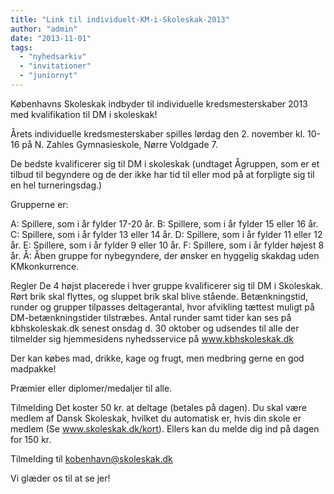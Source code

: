 ```yaml
---
title: "Link til individuelt-KM-i-Skoleskak-2013"
author: "admin"
date: "2013-11-01"
tags: 
  - "nyhedsarkiv"
  - "invitationer"
  - "juniornyt"
---
```


Københavns Skoleskak indbyder til individuelle kredsmesterskaber 2013 med kvalifikation til DM i skoleskak!

Årets individuelle kredsmesterskaber spilles lørdag den 2. november kl. 10-16 på N. Zahles Gymnasieskole, Nørre Voldgade 7.

De bedste kvalificerer sig til DM i skoleskak (undtaget Ågruppen, som er et tilbud til begyndere og de der ikke har tid til eller mod på at forpligte sig til en hel turneringsdag.)

Grupperne er:

A: Spillere, som i år fylder 17-20 år. B: Spillere, som i år fylder 15 eller 16 år. C: Spillere, som i år fylder 13 eller 14 år. D: Spillere, som i år fylder 11 eller 12 år. E: Spillere, som i år fylder 9 eller 10 år. F: Spillere, som i år fylder højest 8 år. Å: Åben gruppe for nybegyndere, der ønsker en hyggelig skakdag uden KMkonkurrence.

Regler De 4 højst placerede i hver gruppe kvalificerer sig til DM i Skoleskak. Rørt brik skal flyttes, og sluppet brik skal blive stående. Betænkningstid, runder og grupper tilpasses deltagerantal, hvor afvikling tættest muligt på DM-betænkningstider tilstræbes. Antal runder samt tider kan ses på kbhskoleskak.dk senest onsdag d. 30 oktober og udsendes til alle der tilmelder sig hjemmesidens nyhedsservice på www.kbhskoleskak.dk

Der kan købes mad, drikke, kage og frugt, men medbring gerne en god madpakke! 

Præmier eller diplomer/medaljer til alle. 

Tilmelding Det koster 50 kr. at deltage (betales på dagen). Du skal være medlem af Dansk Skoleskak, hvilket du automatisk er, hvis din skole er medlem (Se www.skoleskak.dk/kort). Ellers kan du melde dig ind på dagen for 150 kr.

Tilmelding til kobenhavn@skoleskak.dk

Vi glæder os til at se jer!
